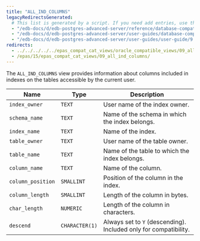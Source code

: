```yaml
---
title: "ALL_IND_COLUMNS"
legacyRedirectsGenerated:
  # This list is generated by a script. If you need add entries, use the `legacyRedirects` key.
  - "/edb-docs/d/edb-postgres-advanced-server/reference/database-compatibility-for-oracle-developers-reference-guide/9.6/Database_Compatibility_for_Oracle_Developers_Reference_Guide.1.112.html"
  - "/edb-docs/d/edb-postgres-advanced-server/user-guides/database-compatibility-for-oracle-developers-guide/9.5/Database_Compatibility_for_Oracle_Developers_Guide.1.229.html"
  - "/edb-docs/d/edb-postgres-advanced-server/user-guides/user-guide/9.5/EDB_Postgres_Enterprise_Guide.1.175.html"
redirects:
  - ../../../../../epas_compat_cat_views/oracle_compatible_views/09_all_ind_columns #generated for docs/epas/reorg-role-use-case-mode
  - /epas/15/epas_compat_cat_views/09_all_ind_columns/
---
```


<div id="all_ind_columns" class="registered_link"></div>

The `ALL_IND_COLUMNS` view provides information about columns included in indexes on the tables accessible by the current user.

| Name              | Type           | Description                                                      |
| ----------------- | -------------- | ---------------------------------------------------------------- |
| `index_owner`     | `TEXT`         | User name of the index owner.                                    |
| `schema_name`     | `TEXT`         | Name of the schema in which the index belongs.                   |
| `index_name`      | `TEXT`         | Name of the index.                                               |
| `table_owner`     | `TEXT`         | User name of the table owner.                                    |
| `table_name`      | `TEXT`         | Name of the table to which the index belongs.                    |
| `column_name`     | `TEXT`         | Name of the column.                                              |
| `column_position` | `SMALLINT`     | Position of the column in the index.                             |
| `column_length`   | `SMALLINT`     | Length of the column in bytes.                                   |
| `char_length`     | `NUMERIC`      | Length of the column in characters.                              |
| `descend`         | `CHARACTER(1)` | Always set to `Y` (descending). Included only for compatibility. |
